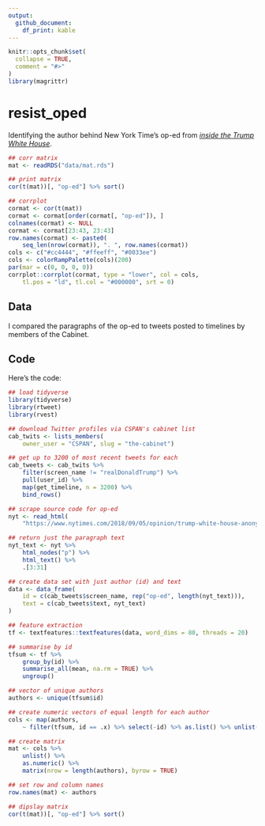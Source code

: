 ```yaml
---
output: 
  github_document: 
    df_print: kable
---
```


<!-- README.md is generated from README.Rmd. Please edit that file -->

```r
knitr::opts_chunk$set(
  collapse = TRUE,
  comment = "#>"
)
library(magrittr)
```
# resist_oped

Identifying the author behind New York Time's op-ed from [*inside the Trump White House*](https://www.nytimes.com/2018/09/05/opinion/trump-white-house-anonymous-resistance.html).

```r
## corr matrix
mat <- readRDS("data/mat.rds")

## print matrix
cor(t(mat))[, "op-ed"] %>% sort()

## corrplot
cormat <- cor(t(mat))
cormat <- cormat[order(cormat[, "op-ed"]), ]
colnames(cormat) <- NULL
cormat <- cormat[23:43, 23:43]
row.names(cormat) <- paste0(
	seq_len(nrow(cormat)), ". ", row.names(cormat))
cols <- c("#cc4444", "#ffeeff", "#0033ee")
cols <- colorRampPalette(cols)(200)
par(mar = c(0, 0, 0, 0))
corrplot::corrplot(cormat, type = "lower", col = cols,
	tl.pos = "ld", tl.col = "#000000", srt = 0)
```


## Data

I compared the paragraphs of the op-ed to tweets posted to timelines by members of the Cabinet.

## Code

Here's the code:

```r
## load tidyverse
library(tidyverse)
library(rtweet)
library(rvest)

## download Twitter profiles via CSPAN's cabinet list
cab_twits <- lists_members(
	owner_user = "CSPAN", slug = "the-cabinet")

## get up to 3200 of most recent tweets for each
cab_tweets <- cab_twits %>%
	filter(screen_name != "realDonaldTrump") %>%
	pull(user_id) %>%
	map(get_timeline, n = 3200) %>%
	bind_rows()

## scrape source code for op-ed
nyt <- read_html(
	"https://www.nytimes.com/2018/09/05/opinion/trump-white-house-anonymous-resistance.html")

## return just the paragraph text
nyt_text <- nyt %>%
	html_nodes("p") %>%
	html_text() %>%
	.[3:31]

## create data set with just author (id) and text
data <- data_frame(
	id = c(cab_tweets$screen_name, rep("op-ed", length(nyt_text))),
	text = c(cab_tweets$text, nyt_text)
)

## feature extraction
tf <- textfeatures::textfeatures(data, word_dims = 80, threads = 20)

## summarise by id
tfsum <- tf %>%
	group_by(id) %>%
	summarise_all(mean, na.rm = TRUE) %>%
	ungroup()

## vector of unique authors
authors <- unique(tfsum$id)

## create numeric vectors of equal length for each author
cols <- map(authors,
	~ filter(tfsum, id == .x) %>% select(-id) %>% as.list() %>% unlist())

## create matrix
mat <- cols %>%
	unlist() %>%
	as.numeric() %>%
	matrix(nrow = length(authors), byrow = TRUE)

## set row and column names
row.names(mat) <- authors

## dipslay matrix
cor(t(mat))[, "op-ed"] %>% sort()
```
